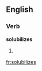 
==English==

===Verb===
'''solubilizes'''

# {{third-person singular of|[[solubilize]]}}

[[fr:solubilizes]]
